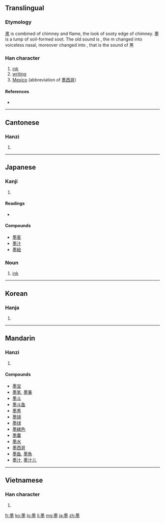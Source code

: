 ==Translingual==

===Etymology===
[[黑]] is combined of chimney and flame, the look of sooty edge of chimney. 墨 is a lump of soil-formed soot. The old sound is {{IPAchar|/ mək /}}, the m changed into voiceless nasal, moreover changed into {{IPAchar|/ hək /}}, that is the sound of 黑

===Han character===
{{Han char|rn=32|rad=土|as=11|sn=15|four=6010<sub>4</sub>|canj=田土火土 (WGFG)}}

# [[ink]]
# [[writing]]
# [[Mexico]] (abbreviation of [[墨西哥]])

====References====
* {{Han ref|kx=0238.400|dkj=05469|dj=0478.020|hdz=10487.030|uh=58A8|ud=22696|bh=BEA5|bd=48805}}

----

==Cantonese==

===Hanzi===
{{yue-hanzi|jyut=|y=mak6}}

# {{defn|Cantonese|sort=土11}}

----

==Japanese==

===Kanji===
{{ja-kanji|grade=c|rs=土11}}

# {{defn|Japanese}}

====Readings====
* {{ja-readings|on=[[ぼく]] (boku), [[もく]] (moku)|kun=[[すみ]] (sumi)}}

====Compounds====
* [[墨客]]
* [[墨汁]]
* [[墨絵]]

===Noun===
{{ja-noun|k|hira=すみ|rom=sumi}}

# [[ink]]

----

==Korean==

===Hanja===
{{ko-hanja|hangeul=묵|rv=muk|mr=muk}}

# {{defn|Korean|sort=土11}}

----

==Mandarin==

===Hanzi===
{{cmn-hanzi|pin=[[dūn]] ([[dun1]]), [[mò]] ([[mo4]])|wg=tun<sup>1</sup>, mo<sup>4</sup>}}

# {{defn|Mandarin|sort=土11}}

====Compounds====
* [[墨宝]]
* [[墨笔]], [[墨筆]]
* [[墨斗]]
* [[墨斗鱼]]
* [[墨黑]]
* [[墨镜]]
* [[墨绿]]
* [[墨綠色]]
* [[墨囊]]
* [[墨水]]
* [[墨西哥]]
* [[墨鱼]], [[墨魚]]
* [[墨汁]], [[墨汁儿]]

----

==Vietnamese==

===Han character===
{{vi-hantu|[[mặc]], [[mức]], [[mực]]|rs=土11}}

# {{defn|Vietnamese|sort=土11}}

[[fr:墨]]
[[ko:墨]]
[[lo:墨]]
[[li:墨]]
[[mg:墨]]
[[ja:墨]]
[[zh:墨]]